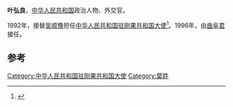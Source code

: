 '''叶弘良'''，[[中华人民共和国|中华人民共和国]]政治人物、外交官。

1992年，接替[[吴顺豫|吴顺豫]]担任[[中国驻刚果共和国大使列表|中华人民共和国驻刚果共和国大使]]<ref>{{cite web|author=中华人民共和国外交部|title=中国驻刚果共和国历任大使|url=http://www.mfa.gov.cn/chn/pds/ziliao/wjrw/2167/2170/t9186.htm|publisher=中华人民共和国外交部|accessdate=2012-03-03}}</ref>。1996年，由[[曲阜君|曲阜君]]接任。

== 参考 ==
{{reflist}}
{{start box}}
{{s-dip}}
{{succession box|[[吴顺豫|吴顺豫]]|[[曲阜君|曲阜君]]|[[中国驻刚果共和国大使列表|中华人民共和国驻刚果共和国大使]]|1992年6月-1996年6月}}
{{end box}}
{{中国政治人物小作品}}

[[Category:中华人民共和国驻刚果共和国大使|Category:中华人民共和国驻刚果共和国大使]]
[[Category:葉姓|Category:葉姓]]